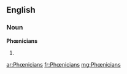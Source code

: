==English==

===Noun===
'''Phœnicians''' {{p}}

# {{rfquote-sense}} {{plural of|[[Phœnician#Noun|Phœnician]]}}

[[ar:Phœnicians]]
[[fr:Phœnicians]]
[[mg:Phœnicians]]